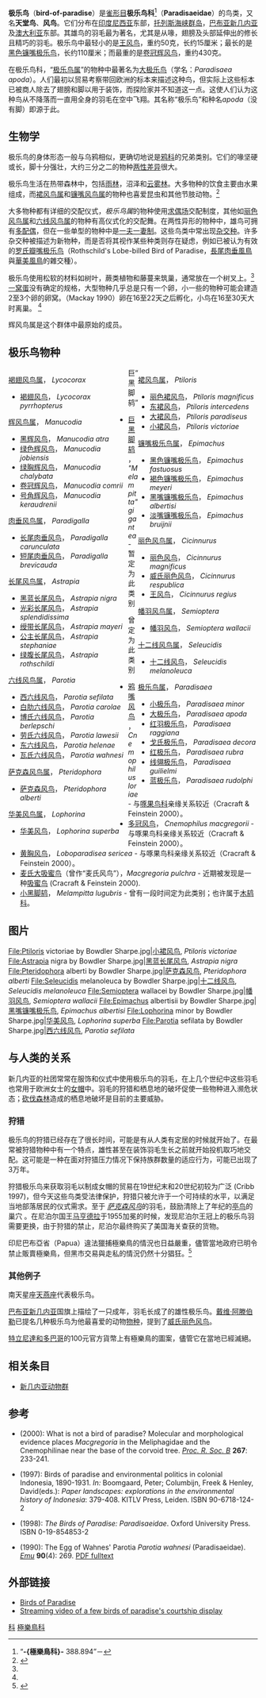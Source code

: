 {{Automatic taxobox
| taxon = Paradisaeidae
| image = Lesser Bird of Paradise.jpg
| image_caption = 成年雄性[[小极乐鸟|小极乐鸟]],<br />''Paradisaea minor''
| authority = 
| subdivision_ranks = 属
| subdivision = 
13个<!-- keep updated -->，详见下方列表
}}

'''极乐鸟'''（'''bird-of-paradise'''）是[[雀形目|雀形目]]'''极乐鸟科'''<ref>“'''-{極樂鳥科}-''' 388.894”－{{cite book|title=《-{中文主題詞表}-》|year=2005年修訂版|publisher=-{國家圖書館}-|location=臺北市|isbn=957-678-430-1|pages=頁333|url=http://catweb.ncl.edu.tw/subject2005/hs_13.pdf|format=PDF}}</ref>（'''Paradisaeidae'''）的鸟类，又名'''天堂鸟'''、'''风鸟'''。它们分布在[[印度尼西亚|印度尼西亚]]东部，[[托雷斯海峡|托列斯海峡群岛]]，[[巴布亚新几内亚|巴布亚新几内亚]]及[[澳大利亚|澳大利亚]]东部。其雄鸟的羽毛最为著名，尤其是从喙，翅膀及头部延伸出的修长且精巧的羽毛。极乐鸟中最轻小的是[[王风鸟|王风鸟]]，重约50克，长约15厘米；最长的是[[黑色镰嘴极乐鸟|黑色镰嘴极乐鸟]]，长约110厘米；而最重的是[[卷冠辉风鸟|卷冠辉风鸟]]，重约430克。

在极乐鸟科，“[[#极乐鸟物种|极乐鸟属]]”的物种中最著名为[[大极乐鸟|大极乐鸟]]（学名：''Paradisaea apoda''）。人们最初以贸易考察带回欧洲的标本来描述这种鸟，但实际上这些标本已被商人除去了翅膀和脚以用于装饰，而探险家并不知道这一点。这使人们认为这种鸟从不降落而一直用全身的羽毛在空中飞翔。其名称“极乐鸟”和种名''apoda''（没有脚）即源于此。

== 生物学 ==
极乐鸟的身体形态一般与乌鸦相似，更确切地说是[[鸦科|鸦科]]的兄弟类别。它们的喙坚硬或长，脚十分强壮，大约三分之二的物种[[两性异形|两性差异]]很大。

极乐鸟生活在热带森林中，包括[[雨林|雨林]]，沼泽和[[云雾林|云雾林]]。大多物种的饮食主要由水果组成，而[[裙风鸟属|裙风鸟属]]和[[镰嘴风鸟属|镰嘴风鸟属]]的物种也喜爱昆虫和其他节肢动物。<ref name=EoB>{{cite book |editor=Forshaw, Joseph|author= Frith, Clifford B.|year=1991|title=Encyclopaedia of Animals: Birds|publisher= Merehurst Press|location=London|pages= 228–231|isbn= 1-85391-186-0}}</ref>

大多物种都有详细的交配仪式，''极乐鸟属''的物种使用[[求偶场|求偶场]]交配制度，其他如[[丽色风鸟属|丽色风鸟属]]和[[六线风鸟属|六线风鸟属]]的物种有高仪式化的交配舞。在两性异形的物种中，雄鸟可拥有[[多配偶制|多配偶]]，但在一些单型的物种中是[[一夫一妻制|一夫一妻制]]。这些鸟类中常出现[[杂交种|杂交种]]。许多杂交种被描述为新物种，而是否将其视作某些种类则存在疑虑，例如已被认为有效的[[罗氏瓣嘴极乐鸟|罗氏瓣嘴极乐鸟]]（Rothschild's Lobe-billed Bird of Paradise，[[長尾肉垂風鳥|長尾肉垂風鳥]]與[[華美風鳥|華美風鳥]]的雜交種）。

极乐鸟使用松软的材料如树叶，蕨类植物和藤蔓来筑巢，通常放在一个树叉上。<ref name=EoB/>[[卵窝|一窝蛋]]没有确定的规格，大型物种几乎总是只有一个卵，小一些的物种可能会建造2至3个卵的卵窝。（Mackay 1990）卵在16至22天之后孵化，小鸟在16至30天大时离巢。 <ref name=EoB/>

辉风鸟属是这个群体中最原始的成员。

== 极乐鸟物种 ==
<div style="float:left; width:48%;">
[[褐翅风鸟属|褐翅风鸟属]]， ''Lycocorax''
* [[褐翅风鸟|褐翅风鸟]]， ''Lycocorax pyrrhopterus''

[[辉风鸟属|辉风鸟属]]， ''Manucodia''
* [[黑辉风鸟|黑辉风鸟]]， ''Manucodia atra''
* [[绿色辉风鸟|绿色辉风鸟]]， ''Manucodia jobiensis''
* [[绿胸辉风鸟|绿胸辉风鸟]]， ''Manucodia chalybata''
* [[卷冠辉风鸟|卷冠辉风鸟]]， ''Manucodia comrii''
* [[号角辉风鸟|号角辉风鸟]]， ''Manucodia keraudrenii''

[[肉垂风鸟属|肉垂风鸟属]]， ''Paradigalla''
* [[长尾肉垂风鸟|长尾肉垂风鸟]]， ''Paradigalla carunculata''
* [[短尾肉垂风鸟|短尾肉垂风鸟]]， ''Paradigalla brevicauda''

[[长尾风鸟属|长尾风鸟属]]， ''Astrapia''
* [[黑蓝长尾风鸟|黑蓝长尾风鸟]]， ''Astrapia nigra''
* [[光彩长尾风鸟|光彩长尾风鸟]]， ''Astrapia splendidissima''
* [[绶带长尾风鸟|绶带长尾风鸟]]， ''Astrapia mayeri''
* [[公主长尾风鸟|公主长尾风鸟]]， ''Astrapia stephaniae''
* [[绿腹长尾风鸟|绿腹长尾风鸟]]， ''Astrapia rothschildi''

[[六线风鸟属|六线风鸟属]]， ''Parotia''
* [[西六线风鸟|西六线风鸟]]， ''Parotia sefilata''
* [[白肋六线风鸟|白肋六线风鸟]]， ''Parotia carolae''
* [[博氏六线风鸟|博氏六线风鸟]]， ''Parotia berlepschi''
* [[劳氏六线风鸟|劳氏六线风鸟]]， ''Parotia lawesii''
* [[东六线风鸟|东六线风鸟]]， ''Parotia helenae''
* [[瓦氏六线风鸟|瓦氏六线风鸟]]， ''Parotia wahnesi''

[[萨克森风鸟属|萨克森风鸟属]]， ''Pteridophora''
* [[萨克森风鸟|萨克森风鸟]]， ''Pteridophora alberti''

[[华美风鸟属|华美风鸟属]]， ''Lophorina''
* [[华美风鸟|华美风鸟]]， ''Lophorina superba''
</div><div style="float:right; width:48%;">

[[裙风鸟属|裙风鸟属]]， ''Ptiloris''
* [[丽色裙风鸟|丽色裙风鸟]]， ''Ptiloris magnificus''
* [[东裙风鸟|东裙风鸟]]， ''Ptiloris intercedens''
* [[大裙风鸟|大裙风鸟]]， ''Ptiloris paradiseus''
* [[小裙风鸟|小裙风鸟]]， ''Ptiloris victoriae''

[[镰嘴极乐鸟属|镰嘴极乐鸟属]]， ''Epimachus''
* [[黑色镰嘴极乐鸟|黑色镰嘴极乐鸟]]， ''Epimachus fastuosus''
* [[褐色镰嘴极乐鸟|褐色镰嘴极乐鸟]]， ''Epimachus meyeri''
* [[黑嘴镰嘴极乐鸟|黑嘴镰嘴极乐鸟]]， ''Epimachus albertisi''
* [[淡嘴镰嘴极乐鸟|淡嘴镰嘴极乐鸟]]， ''Epimachus bruijnii''

[[丽色风鸟属|丽色风鸟属]]， ''Cicinnurus''
* [[丽色风鸟|丽色风鸟]]， ''Cicinnurus magnificus''
* [[威氏丽色风鸟|威氏丽色风鸟]]， ''Cicinnurus respublica''
* [[王风鸟|王风鸟]]， ''Cicinnurus regius''

[[幡羽风鸟属|幡羽风鸟属]]， ''Semioptera''
* [[幡羽风鸟|幡羽风鸟]]， ''Semioptera wallacii''

[[十二线风鸟属|十二线风鸟属]]， ''Seleucidis''
* [[十二线风鸟|十二线风鸟]]， ''Seleucidis melanoleuca''

[[极乐鸟属|极乐鸟属]]， ''Paradisaea''
* [[小极乐鸟|小极乐鸟]]， ''Paradisaea minor''
* [[大极乐鸟|大极乐鸟]]， ''Paradisaea apoda''
* [[红羽极乐鸟|红羽极乐鸟]]， ''Paradisaea raggiana''
* [[戈氏极乐鸟|戈氏极乐鸟]]， ''Paradisaea decora''
* [[红极乐鸟|红极乐鸟]]， ''Paradisaea rubra''
* [[线翎极乐鸟|线翎极乐鸟]]， ''Paradisaea guilielmi'' 
* [[蓝极乐鸟|蓝极乐鸟]]， ''Paradisaea rudolphi''
</div>{{clear}}

巨“黑脚鸫”
* [[巨黑脚鸫|巨黑脚鸫]]， ''"Melampitta" gigantea'' - 暂定为此类别

曾定为此类别
* [[鸦嘴风鸟|鸦嘴风鸟]]， ''Cnemophilus loriae'' - 与[[啄果鸟科|啄果鸟科]]亲缘关系较近（Cracraft & Feinstein 2000）。
* [[多冠风鸟|多冠风鸟]]， ''Cnemophilus macgregorii'' - 与啄果鸟科亲缘关系较近（Cracraft & Feinstein 2000）。
* [[黄胸风鸟|黄胸风鸟]]， ''Loboparadisea sericea'' - 与啄果鸟科亲缘关系较近（Cracraft & Feinstein 2000）。
* [[麦氏大吸蜜鸟|麦氏大吸蜜鸟]]（曾作“麦氏风鸟”），''Macgregoria pulchra'' - 近期被发现是一种[[吸蜜鸟|吸蜜鸟]] (Cracraft & Feinstein 2000).
* [[小黑脚鸫|小黑脚鸫]]， ''Melampitta lugubris'' - 曾有一段时间定为此类别；也许属于[[木鸫科|木鸫科]]。

== 图片 ==
<gallery>
File:Ptiloris victoriae by Bowdler Sharpe.jpg|[[小裙风鸟|小裙风鸟]], ''Ptiloris victoriae''
File:Astrapia nigra by Bowdler Sharpe.jpg|[[黑蓝长尾风鸟|黑蓝长尾风鸟]], ''Astrapia nigra''
File:Pteridophora alberti by Bowdler Sharpe.jpg|[[萨克森风鸟|萨克森风鸟]], ''Pteridophora alberti''
File:Seleucidis melanoleuca by Bowdler Sharpe.jpg|[[十二线风鸟|十二线风鸟]], ''Seleucidis melanoleuca''
File:Semioptera wallacei by Bowdler Sharpe.jpg|[[幡羽风鸟|幡羽风鸟]], ''Semioptera wallacii''
File:Epimachus albertisii by Bowdler Sharpe.jpg|[[黑嘴镰嘴极乐鸟|黑嘴镰嘴极乐鸟]], ''Epimachus albertisi''
File:Lophorina minor by Bowdler Sharpe.jpg|[[华美风鸟|华美风鸟]], ''Lophorina superba''
File:Parotia sefilata by Bowdler Sharpe.jpg|[[西六线风鸟|西六线风鸟]], ''Parotia sefilata''
</gallery>

== 与人类的关系 ==
新几内亚的社团常常在服饰和仪式中使用极乐鸟的羽毛，在上几个世纪中这些羽毛也常用于欧洲女士的[[女帽|女帽]]中。羽毛的狩猎和栖息地的破坏促使一些物种进入濒危状态；[[砍伐森林|砍伐森林]]造成的栖息地破坏是目前的主要威胁。

=== 狩猎 ===
极乐鸟的狩猎已经存在了很长时间，可能是有从人类有定居的时候就开始了。在最常被狩猎物种中有一个特点，雄性甚至在装饰羽毛生长之前就开始投机取巧地交配。这可能是一种在面对狩猎压力情况下保持族群数量的适应行为，可能已出现了3万年。

狩猎极乐鸟来获取羽毛以制成女帽的贸易在19世纪末和20世纪初较为广泛 (Cribb 1997)，但今天这些鸟类受法律保护，狩猎只被允许于一个可持续的水平，以满足当地部落居民的仪式需求。至于 ''[[萨克森风鸟|萨克森风鸟]]''的羽毛，鼓励清除上了年纪的[[亭鸟|亭鸟]]的巢穴 。在尼泊尔国王[[马亨德拉|马亨德拉]]于1955加冕的时候，发现尼泊尔王冠上的极乐鸟羽需要更换，由于狩猎的禁止，尼泊尔最终购买了美国海关查获的货物。

印尼巴布亞省（Papua）違法獵捕極樂鳥的情況也日益嚴重，儘管當地政府已明令禁止販賣極樂鳥，但黑市交易與走私的情況仍然十分猖狂。<ref>{{Cite news|url=https://www.chinatimes.com/newspapers/20171119000270-260209|title=搶救印尼天堂鳥|last=中時電子報|newspaper=中時電子報|accessdate=2018-10-13|language=zh-TW|archive-date=2021-03-14|archive-url=https://web.archive.org/web/20210314012027/https://www.chinatimes.com/newspapers/20171119000270-260209|dead-url=no}}</ref>

=== 其他例子 ===
南天星座[[天燕座|天燕座]]代表极乐鸟。

[[巴布亚新几内亚|巴布亚新几内亚]]国旗上描绘了一只成年，羽毛长成了的雄性极乐鸟。[[戴维·阿滕伯勒|戴维·阿滕伯勒]]已提名几种极乐鸟为他最喜爱的动物[[物种|物种]]，提到了[[威氏丽色风鸟|威氏丽色风鸟]]。

[[特立尼達和多巴哥|特立尼達和多巴哥]]的100元官方貨幣上有極樂鳥的圖案，儘管它在當地已經滅絕。

== 相关条目 ==
* [[新几内亚动物群|新几内亚动物群]]

== 参考 ==
{{Reflist}}
{{ReflistH|2}}
* {{aut|Cracraft, J. & Feinstein, J.}} (2000): What is not a bird of paradise? Molecular and morphological evidence places ''Macgregoria'' in the Meliphagidae and the Cnemophilinae near the base of the corvoid tree. ''[[Proceedings_of_the_Royal_Society#Proceedings_of_the_Royal_Society_B|Proc. R. Soc. B]]'' '''267''': 233-241.
* {{aut|Cribb, Robert}} (1997): Birds of paradise and environmental politics in colonial Indonesia, 1890-1931. ''In:'' Boomgaard, Peter; Columbijn, Freek & Henley, David(eds.): ''Paper landscapes: explorations in the environmental history of Indonesia'': 379-408. KITLV Press, Leiden. ISBN 90-6718-124-2
* {{aut|Frith, Clifford B. & Beehler, Bruce M.}} (1998): ''The Birds of Paradise: Paradisaeidae''. Oxford University Press. ISBN 0-19-854853-2
* {{aut|Mackay, Margaret D.}} (1990): The Egg of Wahnes' Parotia ''Parotia wahnesi'' (Paradisaeidae). ''[[Emu_(journal)|Emu]]'' '''90'''(4): 269. [http://www.publish.csiro.au/?act=view_file&file_id=MU9900269.pdf PDF fulltext] {{Wayback|url=http://www.publish.csiro.au/?act=view_file&file_id=MU9900269.pdf |date=20160420181723 }}
{{ReflistF}}

== 外部链接 ==
* [http://montereybay.com/creagrus/bop.html Birds of Paradise] {{Wayback|url=http://montereybay.com/creagrus/bop.html |date=20090131040839 }}
* [http://www.metacafe.com/watch/314370/crazy_birds_island_p/ Streaming video of a few birds of paradise's courtship display] {{Wayback|url=http://www.metacafe.com/watch/314370/crazy_birds_island_p/ |date=20110204184944 }}

{{Authority control}}
{{Taxonbar|from=Q179333}}

[[Category:鳴禽亞目|科]]
[[Category:極樂鳥科|]]